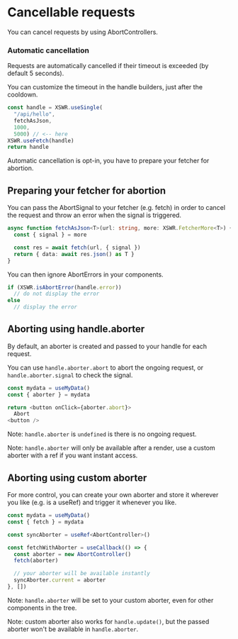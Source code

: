 # Cancellable requests

You can cancel requests by using AbortControllers.

### Automatic cancellation

Requests are automatically cancelled if their timeout is exceeded (by default 5 seconds).

You can customize the timeout in the handle builders, just after the cooldown.

```typescript
const handle = XSWR.useSingle(
  "/api/hello",
  fetchAsJson,
  1000,
  5000) // <-- here
XSWR.useFetch(handle)
return handle
```

Automatic cancellation is opt-in, you have to prepare your fetcher for abortion.

## Preparing your fetcher for abortion

You can pass the AbortSignal to your fetcher (e.g. fetch) in order to cancel the request and throw an error when the signal is triggered.

```typescript
async function fetchAsJson<T>(url: string, more: XSWR.FetcherMore<T>) {
  const { signal } = more

  const res = await fetch(url, { signal })
  return { data: await res.json() as T }
}
```

You can then ignore AbortErrors in your components.

```typescript
if (XSWR.isAbortError(handle.error))
  // do not display the error
else
  // display the error
```

## Aborting using handle.aborter

By default, an aborter is created and passed to your handle for each request.

You can use `handle.aborter.abort` to abort the ongoing request, or `handle.aborter.signal` to check the signal.

```typescript
const mydata = useMyData()
const { aborter } = mydata

return <button onClick={aborter.abort}>
  Abort
<button />
```

Note: `handle.aborter` is `undefined` is there is no ongoing request.

Note: `handle.aborter` will only be available after a render, use a custom aborter with a ref if you want instant access.

## Aborting using custom aborter

For more control, you can create your own aborter and store it wherever you like (e.g. is a useRef) and trigger it whenever you like.

```typescript
const mydata = useMyData()
const { fetch } = mydata

const syncAborter = useRef<AbortController>()

const fetchWithAborter = useCallback(() => {
  const aborter = new AbortController()
  fetch(aborter)

  // your aborter will be available instantly
  syncAborter.current = aborter
}, [])
```

Note: `handle.aborter` will be set to your custom aborter, even for other components in the tree.

Note: custom aborter also works for `handle.update()`, but the passed aborter won't be available in `handle.aborter`.